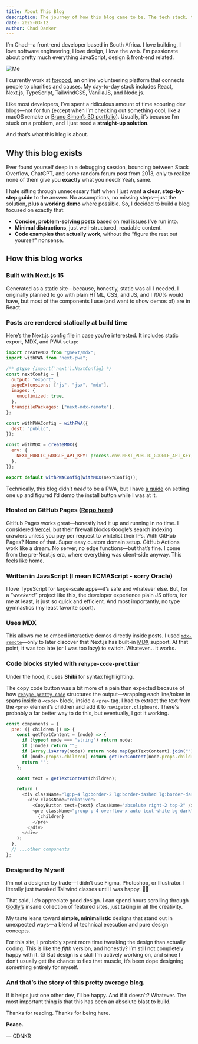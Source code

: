 ```yaml
---
title: About This Blog
description: The journey of how this blog came to be. The tech stack, the design, the process.
date: 2025-03-12
author: Chad Danker
---
```


I’m Chad—a front-end developer based in South Africa. I love building, I love software engineering, I love design, I love the web. I'm passionate about pretty much everything JavaScript, design & front-end related.

![Me](/images/content/about/me/13.png)

I currently work at [forgood](https://www.forgood.co.za), an online volunteering platform that connects people to charities and causes. My day-to-day stack includes React, Next.js, TypeScript, TailwindCSS, VanillaJS, and Node.js.  

Like most developers, I’ve spent a ridiculous amount of time scouring dev blogs—not for fun (except when I’m checking out something cool, like a macOS remake or [Bruno Simon’s 3D portfolio](https://bruno-simon.com/)). Usually, it’s because I’m stuck on a problem, and I just need a **straight-up solution**.  

And that’s what this blog is about.  

## Why this blog exists  

Ever found yourself deep in a debugging session, bouncing between Stack Overflow, ChatGPT, and some random forum post from 2013, only to realize none of them give you **exactly** what you need? Yeah, same.  

I hate sifting through unnecessary fluff when I just want **a clear, step-by-step guide** to the answer. No assumptions, no missing steps—just the solution, **plus a working demo** where possible. So, I decided to build a blog focused on exactly that:  
- **Concise, problem-solving posts** based on real issues I’ve run into.  
- **Minimal distractions**, just well-structured, readable content.  
- **Code examples that actually work**, without the “figure the rest out yourself” nonsense.  

## How this blog works  

### Built with **Next.js 15**  
Generated as a static site—because, honestly, static was all I needed. I originally planned to go with plain HTML, CSS, and JS, and I *100%* would have, but most of the components I use (and want to show demos of) are in React.  

### Posts are rendered **statically at build time**  
Here’s the Next.js config file in case you’re interested. It includes static export, MDX, and PWA setup:  

```javascript
import createMDX from "@next/mdx";
import withPWA from "next-pwa";

/** @type {import('next').NextConfig} */
const nextConfig = {
  output: "export",
  pageExtensions: ["js", "jsx", "mdx"],
  images: {
    unoptimized: true,
  },
  transpilePackages: ["next-mdx-remote"],
};

const withPWAConfig = withPWA({
  dest: "public",
});

const withMDX = createMDX({
  env: {
    NEXT_PUBLIC_GOOGLE_API_KEY: process.env.NEXT_PUBLIC_GOOGLE_API_KEY,
  },
});

export default withPWAConfig(withMDX(nextConfig));
```

Technically, this blog didn’t *need* to be a PWA, but I have [a guide](/post/setting-up-a-pwa-in-nextjs) on setting one up and figured I’d demo the install button while I was at it.  

### Hosted on **GitHub Pages** ([Repo here](https://github.com/cdnkr/cdnkr.blog))  
GitHub Pages works great—honestly had it up and running in no time. I considered [Vercel](https://vercel.com/), but their firewall blocks Google’s search indexing crawlers unless you pay per request to whitelist their IPs. With GitHub Pages? None of that. Super easy custom domain setup. GitHub Actions work like a dream. No server, no edge functions—but that’s fine. I come from the pre-Next.js era, where everything was client-side anyway. This feels like home.

### Written in **JavaScript** (I mean ECMAScript - sorry Oracle)
I love TypeScript for large-scale apps—it’s safe and whatever else. But, for a _"weekend"_ project like this, the developer experience plain JS offers, for me at least, is just so quick and efficient. And most importantly, no type gymnastics (my least favorite sport).

### Uses **MDX**  
This allows me to embed interactive demos directly inside posts. I used [`mdx-remote`](https://www.npmjs.com/package/next-mdx-remote/v/0.5.1)—only to later discover that Next.js has built-in [MDX](https://mdxjs.com/) support. At that point, it was too late (or I was too lazy) to switch. Whatever… it works.   

### Code blocks styled with `rehype-code-prettier`
Under the hood, it uses **Shiki** for syntax highlighting.  

The copy code button was a bit more of a pain than expected because of how [`rehype-pretty-code`](https://rehype-pretty.pages.dev/) structures the output—wrapping each line/token in spans inside a `<code>` block, inside a `<pre>` tag. I had to extract the text from the `<pre>` element’s children and add it to `navigator.clipboard`. There's probably a far better way to do this, but eventually, I got it working.  
```javascript
const components = {
  pre: ({ children }) => {
    const getTextContent = (node) => {
      if (typeof node === "string") return node;
      if (!node) return "";
      if (Array.isArray(node)) return node.map(getTextContent).join("");
      if (node.props?.children) return getTextContent(node.props.children);
      return "";
    };

    const text = getTextContent(children);

    return (
      <div className="lg:p-4 lg:border-2 lg:border-dashed lg:border-dark my-8">
        <div className="relative">
          <CopyButton text={text} className="absolute right-2 top-2" />
          <pre className="group p-4 overflow-x-auto text-white bg-dark">
            {children}
          </pre>
        </div>
      </div>
    );
  },
  // ...other components
};
```

### **Designed by Myself**  

I’m not a designer by trade—I didn’t use Figma, Photoshop, or Illustrator. I literally just tweaked Tailwind classes until I was happy. 🤷‍♂️  

That said, I *do* appreciate good design. I can spend hours scrolling through [Godly’s](https://godly.website/) insane collection of featured sites, just taking in all the creativity.  

My taste leans toward **simple, minimalistic** designs that stand out in unexpected ways—a blend of technical execution and pure design concepts.  

For this site, I probably spent more time tweaking the design than actually coding. This is like the *fifth* version, and honestly? I’m still not completely happy with it. 😅 But design is a skill I’m actively working on, and since I don’t usually get the chance to flex that muscle, it’s been dope designing something entirely for myself.  

### And that’s the story of this pretty average blog. 

If it helps just one other dev, I’ll be happy. And if it doesn’t? Whatever. The most important thing is that this has been an absolute blast to build.  

Thanks for reading. Thanks for being here.  

**Peace.** 

— CDNKR